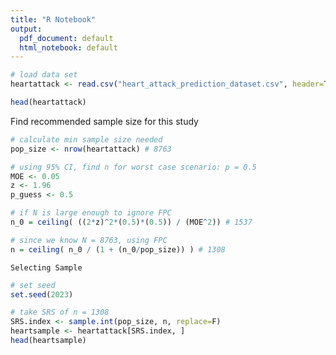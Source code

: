 ```yaml
---
title: "R Notebook"
output:
  pdf_document: default
  html_notebook: default
---
```


```r
# load data set
heartattack <- read.csv("heart_attack_prediction_dataset.csv", header=T)

head(heartattack)
```

Find recommended sample size for this study

```r
# calculate min sample size needed
pop_size <- nrow(heartattack) # 8763

# using 95% CI, find n for worst case scenario: p = 0.5
MOE <- 0.05
z <- 1.96
p_guess <- 0.5

# if N is large enough to ignore FPC
n_0 = ceiling( ((2*z)^2*(0.5)*(0.5)) / (MOE^2)) # 1537

# since we know N = 8763, using FPC
n = ceiling( n_0 / (1 + (n_0/pop_size)) ) # 1308
```

```         
Selecting Sample
```

```r
# set seed
set.seed(2023)

# take SRS of n = 1308
SRS.index <- sample.int(pop_size, n, replace=F)
heartsample <- heartattack[SRS.index, ]
head(heartsample)
```
